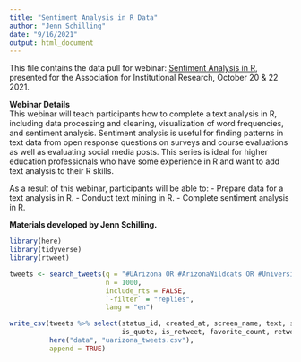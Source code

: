```yaml
---
title: "Sentiment Analysis in R Data"
author: "Jenn Schilling"
date: "9/16/2021"
output: html_document
---
```


This file contains the data pull for webinar: [Sentiment Analysis in R](https://www.airweb.org/collaborate-learn/calendar/2021/10/20/event/sentiment-analysis-in-r), presented for the Association for Institutional Research, October 20 & 22 2021.  

**Webinar Details**  
This webinar will teach participants how to complete a text analysis in R, including data processing and cleaning, visualization of word frequencies, and sentiment analysis. Sentiment analysis is useful for finding patterns in text data from open response questions on surveys and course evaluations as well as evaluating social media posts. This series is ideal for higher education professionals who have some experience in R and want to add text analysis to their R skills.

As a result of this webinar, participants will be able to: 
- Prepare data for a text analysis in R. 
- Conduct text mining in R.
- Complete sentiment analysis in R. 

**Materials developed by Jenn Schilling.**  

```r

library(here)
library(tidyverse)
library(rtweet)

```

```r

tweets <- search_tweets(q = "#UArizona OR #ArizonaWildcats OR #UniversityOfArizona OR #WildcatReady OR #WildcatPride", 
                        n = 1000,
                        include_rts = FALSE,
                        `-filter` = "replies",
                        lang = "en")

```


```r

write_csv(tweets %>% select(status_id, created_at, screen_name, text, source,
                            is_quote, is_retweet, favorite_count, retweet_count),
          here("data", "uarizona_tweets.csv"),
          append = TRUE)

```


